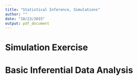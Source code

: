 ```yaml
---
title: "Statistical Inference, Simulations"
author: ""
date: "10/23/2015"
output: pdf_document
---
```


# Simulation Exercise

# Basic Inferential Data Analysis